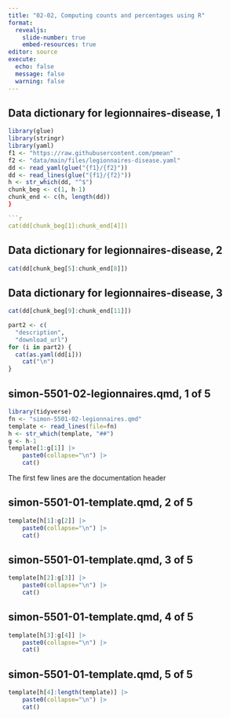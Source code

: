 ```yaml
---
title: "02-02, Computing counts and percentages using R"
format: 
  revealjs:
    slide-number: true
    embed-resources: true
editor: source
execute:
  echo: false
  message: false
  warning: false
---
```


## Data dictionary for legionnaires-disease, 1

```r
library(glue)
library(stringr)
library(yaml)
f1 <- "https://raw.githubusercontent.com/pmean"
f2 <- "data/main/files/legionnaires-disease.yaml"
dd <- read_yaml(glue("{f1}/{f2}"))
dd <- read_lines(glue("{f1}/{f2}"))
h <- str_which(dd, "^$")
chunk_beg <- c(1, h-1)
chunk_end <- c(h, length(dd))
}

```r
cat(dd[chunk_beg[1]:chunk_end[4]])
```

## Data dictionary for legionnaires-disease, 2

```r
cat(dd[chunk_beg[5]:chunk_end[8]])
```

## Data dictionary for legionnaires-disease, 3

```r
cat(dd[chunk_beg[9]:chunk_end[11]])
```



```r
part2 <- c(
  "description",
  "download_url")
for (i in part2) {
  cat(as.yaml(dd[i]))
	cat("\n")
}
```

## simon-5501-02-legionnaires.qmd, 1 of 5

```r
library(tidyverse)
fn <- "simon-5501-02-legionnaires.qmd"
template <- read_lines(file=fn)
h <- str_which(template, "##")
g <- h-1
template[1:g[1]] |>
	paste0(collapse="\n") |>
	cat()
```

:::notes
The first few lines are the documentation header
:::

## simon-5501-01-template.qmd, 2 of 5

```r
template[h[1]:g[2]] |>
	paste0(collapse="\n") |>
	cat()
```

## simon-5501-01-template.qmd, 3 of 5

```r
template[h[2]:g[3]] |>
	paste0(collapse="\n") |>
	cat()
```

## simon-5501-01-template.qmd, 4 of 5

```r
template[h[3]:g[4]] |>
	paste0(collapse="\n") |>
	cat()
```

## simon-5501-01-template.qmd, 5 of 5

```r
template[h[4]:length(template)] |>
	paste0(collapse="\n") |>
	cat()
```


